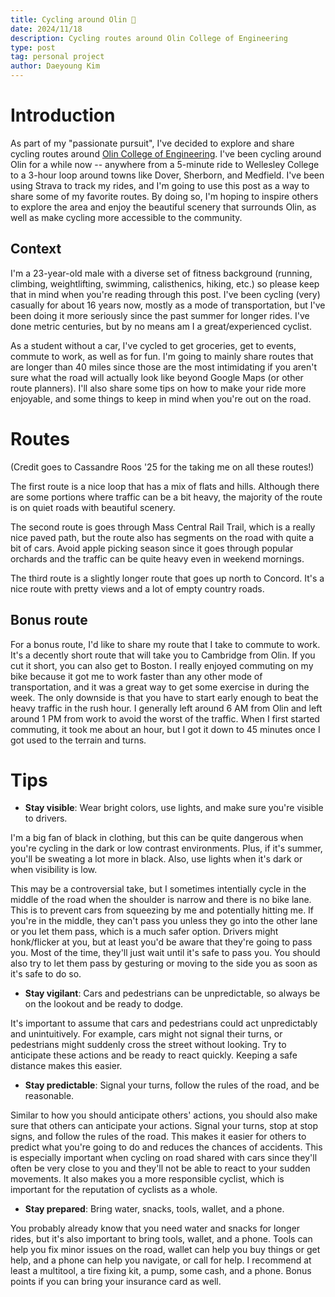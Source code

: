```yaml
---
title: Cycling around Olin 🚴‍
date: 2024/11/18
description: Cycling routes around Olin College of Engineering
type: post
tag: personal project
author: Daeyoung Kim
---
```


<main>
  <TOC/>

  <h1 id="introduction">Introduction</h1>

  As part of my "passionate pursuit", I've decided to explore and share cycling
  routes around [Olin College of
  Engineering](https://maps.app.goo.gl/i4eodvRR2Ue1jSHG7). I've been cycling
  around Olin for a while now -- anywhere from a 5-minute ride to Wellesley
  College to a 3-hour loop around towns like Dover, Sherborn, and Medfield. I've
  been using Strava to track my rides, and I'm going to use this post as a way
  to share some of my favorite routes. By doing so, I'm hoping to inspire others
  to explore the area and enjoy the beautiful scenery that surrounds Olin, as
  well as make cycling more accessible to the community.

  <h2 id="context">Context</h2>

  I'm a 23-year-old male with a diverse set of fitness background (running,
  climbing, weightlifting, swimming, calisthenics, hiking, etc.) so please keep
  that in mind when you're reading through this post. I've been cycling (very)
  casually for about 16 years now, mostly as a mode of transportation, but I've
  been doing it more seriously since the past summer for longer rides. I've done
  metric centuries, but by no means am I a great/experienced cyclist.

  As a student without a car, I've cycled to get groceries, get to events,
  commute to work, as well as for fun. I'm going to mainly share routes that are
  longer than 40 miles since those are the most intimidating if you aren't sure
  what the road will actually look like beyond Google Maps (or other route
  planners). I'll also share some tips on how to make your ride more enjoyable,
  and some things to keep in mind when you're out on the road.

  <h1 id="routes">Routes</h1>

  (Credit goes to Cassandre Roos '25 for the taking me on all these routes!)

  <StravaEmbed
    type="route"
    id="3274509828472845478"
    style="standard"
    mapHash="9.88/42.2352/-71.2984"
    caption="Wellesley - Sherborn - Medfield - Dover loop"
  />

  The first route is a nice loop that has a mix of flats and hills. Although
  there are some portions where traffic can be a bit heavy, the majority of the
  route is on quiet roads with beautiful scenery.

  <StravaEmbed
    type="route"
    id="3277826049998703362"
    style="standard"
    mapHash="9.81/42.3253/-71.3836"
    caption="Weston (Mass Central Rail Trail) - Wayland - Sudbury - Framingham loop"
  />

  The second route is goes through Mass Central Rail Trail, which is a really
  nice paved path, but the route also has segments on the road with quite a bit
  of cars. Avoid apple picking season since it goes through popular orchards and
  the traffic can be quite heavy even in weekend mornings.

  <StravaEmbed
    type="route"
    id="3298409379216997768"
    style="standard"
    mapHash="9.24/42.3949/-71.3434"
    caption="Wayland - Sudbury - Concord - Lincoln - Weston loop"
  />

  The third route is a slightly longer route that goes up north to Concord. It's
  a nice route with pretty views and a lot of empty country roads.

  <h2 id="bonus-route">Bonus route</h2>

  For a bonus route, I'd like to share my route that I take to commute to work.
  It's a decently short route that will take you to Cambridge from Olin. If you
  cut it short, you can also get to Boston. I really enjoyed commuting on my
  bike because it got me to work faster than any other mode of transportation,
  and it was a great way to get some exercise in during the week. The only
  downside is that you have to start early enough to beat the heavy traffic in
  the rush hour. I generally left around 6 AM from Olin and left around 1 PM
  from work to avoid the worst of the traffic. When I first started commuting,
  it took me about an hour, but I got it down to 45 minutes once I got used to
  the terrain and turns.

  <RideWithGPSEmbed
    type="route"
    id="48406058"
    caption="From The Engine to Olin College"
  />


  <RideWithGPSEmbed
    type="route"
    id="48148244"
    caption="From Olin College to The Engine"
  />

  <h1 id="tips">Tips</h1>

  - **Stay visible**: Wear bright colors, use lights, and make sure you're
  visible to drivers.

  I'm a big fan of black in clothing, but this can be quite dangerous when
  you're cycling in the dark or low contrast environments. Plus, if it's summer,
  you'll be sweating a lot more in black. Also, use lights when it's dark or
  when visibility is low.

  This may be a controversial take, but I sometimes intentially cycle in the
  middle of the road when the shoulder is narrow and there is no bike lane. This
  is to prevent cars from squeezing by me and potentially hitting me. If you're
  in the middle, they can't pass you unless they go into the other lane or you
  let them pass, which is a much safer option. Drivers might honk/flicker at
  you, but at least you'd be aware that they're going to pass you. Most of the
  time, they'll just wait until it's safe to pass you. You should also try to
  let them pass by gesturing or moving to the side you as soon as it's safe to
  do so.

  - **Stay vigilant**: Cars and pedestrians can be unpredictable, so always be
  on the lookout and be ready to dodge.

  It's important to assume that cars and pedestrians could act unpredictably and
  unintuitively. For example, cars might not signal their turns, or pedestrians
  might suddenly cross the street without looking. Try to anticipate these
  actions and be ready to react quickly. Keeping a safe distance makes this
  easier.

  - **Stay predictable**: Signal your turns, follow the rules of the road, and
  be reasonable.

  Similar to how you should anticipate others' actions, you should also make
  sure that others can anticipate your actions. Signal your turns, stop at stop
  signs, and follow the rules of the road. This makes it easier for others to
  predict what you're going to do and reduces the chances of accidents. This is
  especially important when cycling on road shared with cars since they'll often
  be very close to you and they'll not be able to react to your sudden
  movements. It also makes you a more responsible cyclist, which is important
  for the reputation of cyclists as a whole.

  - **Stay prepared**: Bring water, snacks, tools, wallet, and a phone.

  You probably already know that you need water and snacks for longer rides, but
  it's also important to bring tools, wallet, and a phone. Tools can help you
  fix minor issues on the road, wallet can help you buy things or get help, and
  a phone can help you navigate, or call for help. I recommend at least a
  multitool, a tire fixing kit, a pump, some cash, and a phone. Bonus points if
  you can bring your insurance card as well.

</main>